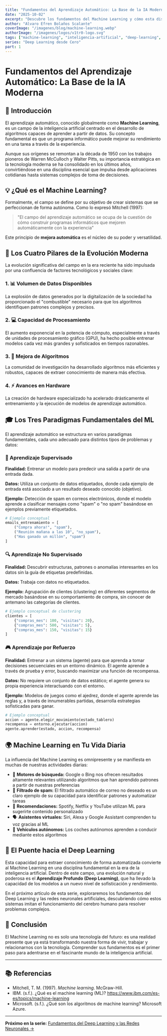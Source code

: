 ```yaml
---
title: "Fundamentos del Aprendizaje Automático: La Base de la IA Moderna"
date: "2025-10-02"
excerpt: "Descubre los fundamentos del Machine Learning y cómo esta disciplina está transformando la tecnología moderna. Aprende sobre los tres paradigmas principales y sus aplicaciones en la vida diaria."
author: "Alvaro Efren Bolaños Scalante"
coverImage: "/imagenes/blog/machine-learning.webp"
authorImage: "/imagenes/logos/v1tr0-logo.svg"
tags: ["machine-learning", "inteligencia-artificial", "deep-learning", "fundamentos"]
series: "Deep Learning desde Cero"
part: 1
---
```


# Fundamentos del Aprendizaje Automático: La Base de la IA Moderna

## 🎯 Introducción

El aprendizaje automático, conocido globalmente como **Machine Learning**, es un campo de la inteligencia artificial centrado en el desarrollo de algoritmos capaces de aprender a partir de datos. Su concepto fundamental es que un programa informático puede mejorar su rendimiento en una tarea a través de la experiencia.

Aunque sus orígenes se remontan a la década de 1950 con los trabajos pioneros de Warren McCulloch y Walter Pitts, su importancia estratégica en la tecnología moderna se ha consolidado en los últimos años, convirtiéndose en una disciplina esencial que impulsa desde aplicaciones cotidianas hasta sistemas complejos de toma de decisiones.

## 💡 ¿Qué es el Machine Learning?

Formalmente, el campo se define por su objetivo de crear sistemas que se perfeccionan de forma autónoma. Como lo expresó Mitchell (1997):

> "El campo del aprendizaje automático se ocupa de la cuestión de cómo construir programas informáticos que mejoren automáticamente con la experiencia"

Este principio de **mejora automática** es el núcleo de su poder y versatilidad.

## 🚀 Los Cuatro Pilares de la Evolución Moderna

La evolución significativa del campo en la era reciente ha sido impulsada por una confluencia de factores tecnológicos y sociales clave:

### 1. 📊 Volumen de Datos Disponibles
La explosión de datos generados por la digitalización de la sociedad ha proporcionado el "combustible" necesario para que los algoritmos identifiquen patrones complejos y precisos.

### 2. 💻 Capacidad de Procesamiento
El aumento exponencial en la potencia de cómputo, especialmente a través de unidades de procesamiento gráfico (GPU), ha hecho posible entrenar modelos cada vez más grandes y sofisticados en tiempos razonables.

### 3. 🧠 Mejora de Algoritmos
La comunidad de investigación ha desarrollado algoritmos más eficientes y robustos, capaces de extraer conocimiento de manera más efectiva.

### 4. ⚡ Avances en Hardware
La creación de hardware especializado ha acelerado drásticamente el entrenamiento y la ejecución de modelos de aprendizaje automático.

## 🎓 Los Tres Paradigmas Fundamentales del ML

El aprendizaje automático se estructura en varios paradigmas fundamentales, cada uno adecuado para distintos tipos de problemas y datos:

### 🎯 Aprendizaje Supervisado

**Finalidad:** Entrenar un modelo para predecir una salida a partir de una entrada dada.

**Datos:** Utiliza un conjunto de datos etiquetados, donde cada ejemplo de entrada está asociado a un resultado deseado conocido (objetivo).

**Ejemplo:** Detección de spam en correos electrónicos, donde el modelo aprende a clasificar mensajes como "spam" o "no spam" basándose en ejemplos previamente etiquetados.

```python
# Ejemplo conceptual
emails_entrenamiento = [
    ("Compra ahora!", "spam"),
    ("Reunión mañana a las 10", "no_spam"),
    ("Has ganado un millón", "spam")
]
```

### 🔍 Aprendizaje No Supervisado

**Finalidad:** Descubrir estructuras, patrones o anomalías interesantes en los datos sin la guía de etiquetas predefinidas.

**Datos:** Trabaja con datos no etiquetados.

**Ejemplo:** Agrupación de clientes (clustering) en diferentes segmentos de mercado basándose en su comportamiento de compra, sin conocer de antemano las categorías de clientes.

```python
# Ejemplo conceptual de clustering
clientes = [
    {"compras_mes": 100, "visitas": 20},
    {"compras_mes": 500, "visitas": 5},
    {"compras_mes": 150, "visitas": 15}
]
```

### 🎮 Aprendizaje por Refuerzo

**Finalidad:** Entrenar a un sistema (agente) para que aprenda a tomar decisiones secuenciales en un entorno dinámico. El agente aprende a través de prueba y error, buscando maximizar una función de recompensa.

**Datos:** No requiere un conjunto de datos estático; el agente genera su propia experiencia interactuando con el entorno.

**Ejemplo:** Modelos de juegos como el ajedrez, donde el agente aprende las reglas y, a través de innumerables partidas, desarrolla estrategias sofisticadas para ganar.

```python
# Ejemplo conceptual
accion = agente.elegir_movimiento(estado_tablero)
recompensa = entorno.ejecutar(accion)
agente.aprender(estado, accion, recompensa)
```

## 🌍 Machine Learning en Tu Vida Diaria

La influencia del Machine Learning es omnipresente y se manifiesta en muchas de nuestras actividades diarias:

- 🔎 **Motores de búsqueda:** Google o Bing nos ofrecen resultados altamente relevantes utilizando algoritmos que han aprendido patrones a partir de nuestras preferencias
- 📧 **Filtrado de spam:** El filtrado automático de correo no deseado es un claro ejemplo de su capacidad para identificar patrones y automatizar tareas
- 🎵 **Recomendaciones:** Spotify, Netflix y YouTube utilizan ML para sugerirte contenido personalizado
- 🗣️ **Asistentes virtuales:** Siri, Alexa y Google Assistant comprenden tu voz gracias al ML
- 🚗 **Vehículos autónomos:** Los coches autónomos aprenden a conducir mediante estos algoritmos

## 🔗 El Puente hacia el Deep Learning

Esta capacidad para extraer conocimiento de forma automatizada convierte al Machine Learning en una disciplina fundamental en la era de la inteligencia artificial. Dentro de este campo, una evolución natural y poderosa es el **Aprendizaje Profundo (Deep Learning)**, que ha llevado la capacidad de los modelos a un nuevo nivel de sofisticación y rendimiento.

En el próximo artículo de esta serie, exploraremos los fundamentos del Deep Learning y las redes neuronales artificiales, descubriendo cómo estos sistemas imitan el funcionamiento del cerebro humano para resolver problemas complejos.

## 📝 Conclusión

El Machine Learning no es solo una tecnología del futuro: es una realidad presente que ya está transformando nuestra forma de vivir, trabajar y relacionarnos con la tecnología. Comprender sus fundamentos es el primer paso para adentrarse en el fascinante mundo de la inteligencia artificial.

---

## 📚 Referencias

- Mitchell, T. M. (1997). *Machine learning*. McGraw-Hill.
- IBM. (s.f.). ¿Qué es el machine learning (ML)? https://www.ibm.com/es-es/topics/machine-learning
- Microsoft. (s.f.). ¿Qué son los algoritmos de machine learning? Microsoft Azure.

---

**Próximo en la serie:** [Fundamentos del Deep Learning y las Redes Neuronales →](/blog/fundamentos-deep-learning-redes-neuronales)
